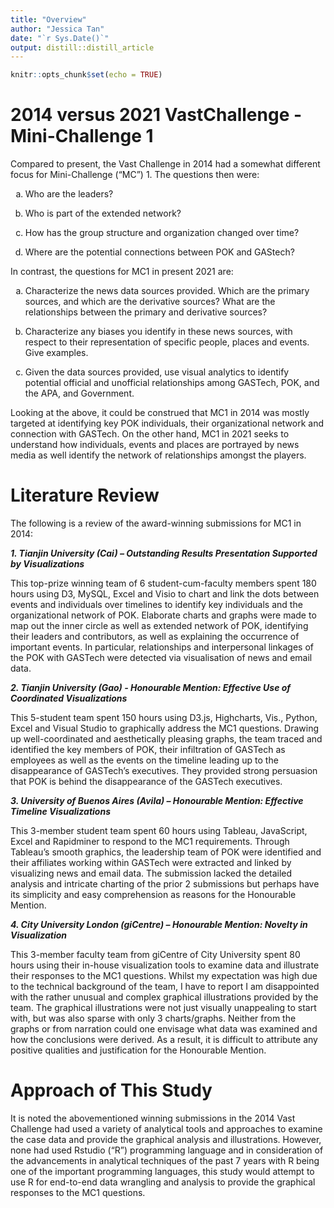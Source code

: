 ```yaml
---
title: "Overview"
author: "Jessica Tan"
date: "`r Sys.Date()`"
output: distill::distill_article
---
```


```r
knitr::opts_chunk$set(echo = TRUE)
```

# 2014 versus 2021 VastChallenge - Mini-Challenge 1 


Compared to present, the Vast Challenge in 2014 had a somewhat different focus for Mini-Challenge (“MC”) 1. The questions then were:

a.	Who are the leaders?

b.	Who is part of the extended network?

c.	How has the group structure and organization changed over time?

d.	Where are the potential connections between POK and GAStech?


In contrast, the questions for MC1 in present 2021 are:

a.	Characterize the news data sources provided. Which are the primary sources, and which are the derivative sources? What are the relationships between the primary and derivative sources? 


b.	Characterize any biases you identify in these news sources, with respect to their representation of specific people, places and events. Give examples.

c.	Given the data sources provided, use visual analytics to identify potential official and unofficial relationships among GASTech, POK, and the APA, and Government.

Looking at the above, it could be construed that MC1 in 2014 was mostly targeted at identifying key POK individuals, their organizational network and connection with GASTech. On the other hand, MC1 in 2021 seeks to understand how individuals, events and places are portrayed by news media as well identify the network of relationships amongst the players.  

# Literature Review

The following is a review of the award-winning submissions for MC1 in 2014:

***1.	Tianjin University (Cai) – Outstanding Results Presentation Supported by Visualizations***

This top-prize winning team of 6 student-cum-faculty members spent 180 hours using D3, MySQL, Excel and Visio to chart and link the dots between events and individuals over timelines to identify key individuals and the organizational network of POK. Elaborate charts and graphs were made to map out the inner circle as well as extended network of POK, identifying their leaders and contributors, as well as explaining the occurrence of important events. In particular, relationships and interpersonal linkages of the POK with GASTech were detected via visualisation of news and email data. 

***2.	Tianjin University (Gao) - Honourable Mention: Effective Use of Coordinated Visualizations***

This 5-student team spent 150 hours using D3.js, Highcharts, Vis., Python, Excel and Visual Studio to graphically address the MC1 questions. Drawing up well-coordinated and aesthetically pleasing graphs, the team traced and identified the key members of POK, their infiltration of GASTech as employees as well as the events on the timeline leading up to the disappearance of GASTech’s executives. They provided strong persuasion that POK is behind the disappearance of the GASTech executives. 

***3.	University of Buenos Aires (Avila) – Honourable Mention: Effective Timeline Visualizations***

This 3-member student team spent 60 hours using Tableau, JavaScript, Excel and Rapidminer to respond to the MC1 requirements. Through Tableau’s smooth graphics, the leadership team of POK were identified and their affiliates working within GASTech were extracted and linked by visualizing news and email data. The submission lacked the detailed analysis and intricate charting of the prior 2 submissions but perhaps have its simplicity and easy comprehension as reasons for the Honourable Mention.

***4.	City University London (giCentre) – Honourable Mention: Novelty in Visualization***

This 3-member faculty team from giCentre of City University spent 80 hours using their in-house visualization tools to examine data and illustrate their responses to the MC1 questions. Whilst my expectation was high due to the technical background of the team, I have to report I am disappointed with the rather unusual and complex graphical illustrations provided by the team. The graphical illustrations were not just visually unappealing to start with, but was also sparse with only 3 charts/graphs. Neither from the graphs or from narration could one envisage what data was examined and how the conclusions were derived. As a result, it is difficult to attribute any positive qualities and justification for the Honourable Mention.

# Approach of This Study

It is noted the abovementioned winning submissions in the 2014 Vast Challenge had used a variety of analytical tools and approaches to examine the case data and provide the graphical analysis and illustrations. However, none had used Rstudio ("R") programming language and in consideration of the advancements in analytical techniques of the past 7 years with R being one of the important programming languages, this study would attempt to use R for end-to-end data wrangling and analysis to provide the graphical responses to the MC1 questions.

